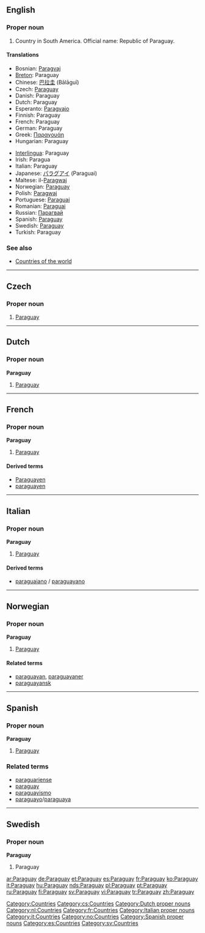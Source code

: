 {{see|paraguay}}
==English==

===Proper noun===
{{en-proper noun}}

# Country in South America. Official name: Republic of Paraguay.

====Translations====
{{top}}
* Bosnian: [[Paragvaj]] {{m}}
* [[Breton]]: Paraguay
* Chinese: [[巴拉圭]] (Bālāguī)
* Czech: [[#Czech|Paraguay]]
* Danish: Paraguay
* Dutch: Paraguay
* Esperanto: [[Paragvajo]]
* Finnish: Paraguay
* French: Paraguay {{m}}
* German: Paraguay
* Greek: [[Παραγουάη]]
* Hungarian: Paraguay
{{mid}}
* [[Interlingua]]: Paraguay
* Irish: Paragua
* Italian: Paraguay {{m}}
* Japanese: [[パラグアイ]] (Paraguai)
* Maltese: il-[[Paragwaj]]
* Norwegian: [[#Norwegian|Paraguay]]
* Polish: [[Paragwaj]]
* Portuguese: [[Paraguai]]
* Romanian: [[Paraguai]] {{n}}
* Russian: [[Парагвай]]
* Spanish: [[#Spanish|Paraguay]] {{m}}
* Swedish: [[#Swedish|Paraguay]]
* Turkish: Paraguay
{{bottom}}

===See also===
* [[Appendix:Countries of the world|Countries of the world]]

[[Category:Countries]]

----

==Czech==

===Proper noun===
{{cs-proper noun|g=}}

# [[#English|Paraguay]]

[[Category:cs:Countries]]

----

==Dutch==

===Proper noun===
'''Paraguay''' {{n}}

# [[#English|Paraguay]]

[[Category:Dutch proper nouns]]
[[Category:nl:Countries]]

----

==French==

===Proper noun===
'''Paraguay''' {{m}}

# [[#English|Paraguay]]

====Derived terms====
* [[Paraguayen]]
* [[paraguayen]]

[[Category:fr:Countries]]

----

==Italian==
{{wikipedia|lang=it}}

===Proper noun===
'''Paraguay''' {{m}}

# [[#English|Paraguay]]

====Derived terms====
* [[paraguaiano]] / [[paraguayano]]

[[Category:Italian proper nouns]]
[[Category:it:Countries]]

----
==Norwegian==

===Proper noun===
'''Paraguay'''

# [[#English|Paraguay]]

====Related terms====
* [[paraguayan]], [[paraguayaner]]
* [[paraguayansk]]

[[Category:no:Countries]]

----

==Spanish==

===Proper noun===
'''Paraguay''' {{f}}

# [[#English|Paraguay]]

===Related terms===
* [[paraguariense]]
* [[paraguay]]
* [[paraguayismo]]
* [[paraguayo]]/[[paraguaya]]

[[Category:Spanish proper nouns]]
[[Category:es:Countries]]

----

==Swedish==

===Proper noun===
'''Paraguay'''

# Paraguay

[[Category:sv:Countries]]

[[ar:Paraguay]]
[[de:Paraguay]]
[[et:Paraguay]]
[[es:Paraguay]]
[[fr:Paraguay]]
[[ko:Paraguay]]
[[it:Paraguay]]
[[hu:Paraguay]]
[[nds:Paraguay]]
[[pl:Paraguay]]
[[pt:Paraguay]]
[[ru:Paraguay]]
[[fi:Paraguay]]
[[sv:Paraguay]]
[[vi:Paraguay]]
[[tr:Paraguay]]
[[zh:Paraguay]]